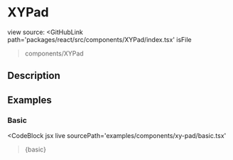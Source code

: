 
# XYPad

view source: 
<GitHubLink
  path='packages/react/src/components/XYPad/index.tsx'
  isFile
>components/XYPad</GitHubLink>

## Description


## Examples

### Basic

<CodeBlock
  jsx
  live
  sourcePath='examples/components/xy-pad/basic.tsx'
>{basic}</CodeBlock>
